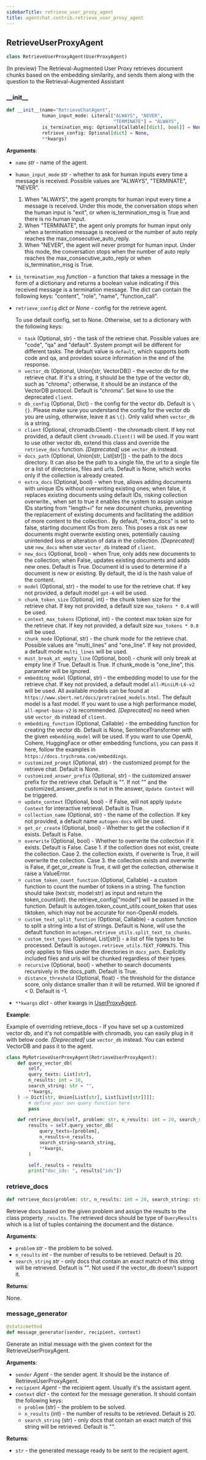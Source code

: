 ```yaml
---
sidebarTitle: retrieve_user_proxy_agent
title: agentchat.contrib.retrieve_user_proxy_agent
---
```


## RetrieveUserProxyAgent

```python
class RetrieveUserProxyAgent(UserProxyAgent)
```

(In preview) The Retrieval-Augmented User Proxy retrieves document chunks based on the embedding
similarity, and sends them along with the question to the Retrieval-Augmented Assistant

### \_\_init\_\_

```python
def __init__(name="RetrieveChatAgent",
             human_input_mode: Literal["ALWAYS", "NEVER",
                                       "TERMINATE"] = "ALWAYS",
             is_termination_msg: Optional[Callable[[dict], bool]] = None,
             retrieve_config: Optional[dict] = None,
             **kwargs)
```

**Arguments**:

- `name` _str_ - name of the agent.
  
- `human_input_mode` _str_ - whether to ask for human inputs every time a message is received.
  Possible values are "ALWAYS", "TERMINATE", "NEVER".
  1. When "ALWAYS", the agent prompts for human input every time a message is received.
  Under this mode, the conversation stops when the human input is "exit",
  or when is_termination_msg is True and there is no human input.
  2. When "TERMINATE", the agent only prompts for human input only when a termination
  message is received or the number of auto reply reaches
  the max_consecutive_auto_reply.
  3. When "NEVER", the agent will never prompt for human input. Under this mode, the
  conversation stops when the number of auto reply reaches the
  max_consecutive_auto_reply or when is_termination_msg is True.
  
- `is_termination_msg` _function_ - a function that takes a message in the form of a dictionary
  and returns a boolean value indicating if this received message is a termination message.
  The dict can contain the following keys: "content", "role", "name", "function_call".
  
- `retrieve_config` _dict or None_ - config for the retrieve agent.
  
  To use default config, set to None. Otherwise, set to a dictionary with the
  following keys:
  - `task` (Optional, str) - the task of the retrieve chat. Possible values are
  "code", "qa" and "default". System prompt will be different for different tasks.
  The default value is `default`, which supports both code and qa, and provides
  source information in the end of the response.
  - `vector_db` (Optional, Union[str, VectorDB]) - the vector db for the retrieve chat.
  If it's a string, it should be the type of the vector db, such as "chroma"; otherwise,
  it should be an instance of the VectorDB protocol. Default is "chroma".
  Set `None` to use the deprecated `client`.
  - `db_config` (Optional, Dict) - the config for the vector db. Default is `\{}`. Please make
  sure you understand the config for the vector db you are using, otherwise, leave it as `\{}`.
  Only valid when `vector_db` is a string.
  - `client` (Optional, chromadb.Client) - the chromadb client. If key not provided, a
  default client `chromadb.Client()` will be used. If you want to use other
  vector db, extend this class and override the `retrieve_docs` function.
  *[Deprecated]* use `vector_db` instead.
  - `docs_path` (Optional, Union[str, List[str]]) - the path to the docs directory. It
  can also be the path to a single file, the url to a single file or a list
  of directories, files and urls. Default is None, which works only if the
  collection is already created.
  - `extra_docs` (Optional, bool) - when true, allows adding documents with unique IDs
  without overwriting existing ones; when false, it replaces existing documents
  using default IDs, risking collection overwrite., when set to true it enables
  the system to assign unique IDs starting from "length+i" for new document
  chunks, preventing the replacement of existing documents and facilitating the
  addition of more content to the collection..
  By default, "extra_docs" is set to false, starting document IDs from zero.
  This poses a risk as new documents might overwrite existing ones, potentially
  causing unintended loss or alteration of data in the collection.
  *[Deprecated]* use `new_docs` when use `vector_db` instead of `client`.
  - `new_docs` (Optional, bool) - when True, only adds new documents to the collection;
  when False, updates existing documents and adds new ones. Default is True.
  Document id is used to determine if a document is new or existing. By default, the
  id is the hash value of the content.
  - `model` (Optional, str) - the model to use for the retrieve chat.
  If key not provided, a default model `gpt-4` will be used.
  - `chunk_token_size` (Optional, int) - the chunk token size for the retrieve chat.
  If key not provided, a default size `max_tokens * 0.4` will be used.
  - `context_max_tokens` (Optional, int) - the context max token size for the
  retrieve chat.
  If key not provided, a default size `max_tokens * 0.8` will be used.
  - `chunk_mode` (Optional, str) - the chunk mode for the retrieve chat. Possible values
  are "multi_lines" and "one_line". If key not provided, a default mode
  `multi_lines` will be used.
  - `must_break_at_empty_line` (Optional, bool) - chunk will only break at empty line
  if True. Default is True.
  If chunk_mode is "one_line", this parameter will be ignored.
  - `embedding_model` (Optional, str) - the embedding model to use for the retrieve chat.
  If key not provided, a default model `all-MiniLM-L6-v2` will be used. All available
  models can be found at `https://www.sbert.net/docs/pretrained_models.html`.
  The default model is a fast model. If you want to use a high performance model,
  `all-mpnet-base-v2` is recommended.
  *[Deprecated]* no need when use `vector_db` instead of `client`.
  - `embedding_function` (Optional, Callable) - the embedding function for creating the
  vector db. Default is None, SentenceTransformer with the given `embedding_model`
  will be used. If you want to use OpenAI, Cohere, HuggingFace or other embedding
  functions, you can pass it here,
  follow the examples in `https://docs.trychroma.com/embeddings`.
  - `customized_prompt` (Optional, str) - the customized prompt for the retrieve chat.
  Default is None.
  - `customized_answer_prefix` (Optional, str) - the customized answer prefix for the
  retrieve chat. Default is "".
  If not "" and the customized_answer_prefix is not in the answer,
  `Update Context` will be triggered.
  - `update_context` (Optional, bool) - if False, will not apply `Update Context` for
  interactive retrieval. Default is True.
  - `collection_name` (Optional, str) - the name of the collection.
  If key not provided, a default name `autogen-docs` will be used.
  - `get_or_create` (Optional, bool) - Whether to get the collection if it exists. Default is False.
  - `overwrite` (Optional, bool) - Whether to overwrite the collection if it exists. Default is False.
  Case 1. if the collection does not exist, create the collection.
  Case 2. the collection exists, if overwrite is True, it will overwrite the collection.
  Case 3. the collection exists and overwrite is False, if get_or_create is True, it will get the collection,
  otherwise it raise a ValueError.
  - `custom_token_count_function` (Optional, Callable) - a custom function to count the
  number of tokens in a string.
  The function should take (text:str, model:str) as input and return the
  token_count(int). the retrieve_config["model"] will be passed in the function.
  Default is autogen.token_count_utils.count_token that uses tiktoken, which may
  not be accurate for non-OpenAI models.
  - `custom_text_split_function` (Optional, Callable) - a custom function to split a
  string into a list of strings.
  Default is None, will use the default function in
  `autogen.retrieve_utils.split_text_to_chunks`.
  - `custom_text_types` (Optional, List[str]) - a list of file types to be processed.
  Default is `autogen.retrieve_utils.TEXT_FORMATS`.
  This only applies to files under the directories in `docs_path`. Explicitly
  included files and urls will be chunked regardless of their types.
  - `recursive` (Optional, bool) - whether to search documents recursively in the
  docs_path. Default is True.
  - `distance_threshold` (Optional, float) - the threshold for the distance score, only
  distance smaller than it will be returned. Will be ignored if \< 0. Default is -1.
  
- ``**kwargs`` _dict_ - other kwargs in [UserProxyAgent](../user_proxy_agent#__init__).
  

**Example**:

  
  Example of overriding retrieve_docs - If you have set up a customized vector db, and it's
  not compatible with chromadb, you can easily plug in it with below code.
  *[Deprecated]* use `vector_db` instead. You can extend VectorDB and pass it to the agent.
```python
class MyRetrieveUserProxyAgent(RetrieveUserProxyAgent):
    def query_vector_db(
        self,
        query_texts: List[str],
        n_results: int = 10,
        search_string: str = "",
        **kwargs,
    ) -> Dict[str, Union[List[str], List[List[str]]]]:
        # define your own query function here
        pass

    def retrieve_docs(self, problem: str, n_results: int = 20, search_string: str = "", **kwargs):
        results = self.query_vector_db(
            query_texts=[problem],
            n_results=n_results,
            search_string=search_string,
            **kwargs,
        )

        self._results = results
        print("doc_ids: ", results["ids"])
```

### retrieve\_docs

```python
def retrieve_docs(problem: str, n_results: int = 20, search_string: str = "")
```

Retrieve docs based on the given problem and assign the results to the class property `_results`.
The retrieved docs should be type of `QueryResults` which is a list of tuples containing the document and
the distance.

**Arguments**:

- `problem` _str_ - the problem to be solved.
- `n_results` _int_ - the number of results to be retrieved. Default is 20.
- `search_string` _str_ - only docs that contain an exact match of this string will be retrieved. Default is "".
  Not used if the vector_db doesn't support it.
  

**Returns**:

  None.

### message\_generator

```python
@staticmethod
def message_generator(sender, recipient, context)
```

Generate an initial message with the given context for the RetrieveUserProxyAgent.

**Arguments**:

- `sender` _Agent_ - the sender agent. It should be the instance of RetrieveUserProxyAgent.
- `recipient` _Agent_ - the recipient agent. Usually it's the assistant agent.
- `context` _dict_ - the context for the message generation. It should contain the following keys:
  - `problem` (str) - the problem to be solved.
  - `n_results` (int) - the number of results to be retrieved. Default is 20.
  - `search_string` (str) - only docs that contain an exact match of this string will be retrieved. Default is "".

**Returns**:

- `str` - the generated message ready to be sent to the recipient agent.

